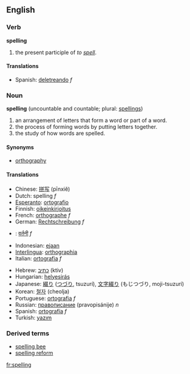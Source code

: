 ==English==
===Verb===
'''spelling'''

# the present participle of ''to [[spell]]''.

====Translations====
*Spanish: [[deletreando]] ''f''

===Noun===
'''spelling''' (uncountable and countable; plural: [[spellings]])

<!-- (a verbal noun of the verb ''spell''). -->
#an arrangement of letters that form a word or part of a word.
#the process of forming words by putting letters together.
#the study of how words are spelled.

==== Synonyms ====
*[[orthography]]

====Translations====
{{top}}
*Chinese: [[拼写]] (pīnxiě)
*Dutch: spelling ''f''
*[[Esperanto]]: [[ortografio]]
*Finnish: [[oikeinkirjoitus]]
*French: [[orthographe]] ''f''
*German: [[Rechtschreibung]] ''f''
*{{hi}}: [[वर्तनी]] ''f''
*Indonesian: [[eja]]an
*[[Interlingua]]: [[orthographia]]
*Italian: [[ortografia]] ''f''
{{mid}}
*Hebrew: [[כתיב]] (ktiv)
*Hungarian: [[helyesirás]]
*Japanese: [[綴り]] ([[つづり]], tsuzurí), [[文字綴り]] (もじつづり, moji-tsuzurí)
*Korean: [[철자]] (cheolja)
*Portuguese: [[ortografia]] ''f''
*Russian: [[правописание]] (pravopisánije) ''n''
*Spanish: [[ortografía]] ''f''
*Turkish: [[yazım]]
{{bottom}}

===Derived terms===
*[[spelling bee]]
*[[spelling reform]]
[[fr:spelling]]